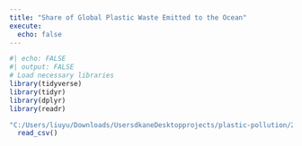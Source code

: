 ```yaml
---
title: "Share of Global Plastic Waste Emitted to the Ocean"
execute: 
  echo: false
---
```


```r
#| echo: FALSE
#| output: FALSE
# Load necessary libraries
library(tidyverse)
library(tidyr)
library(dplyr)
library(readr)
```

```r
"C:/Users/liuyu/Downloads/UsersdkaneDesktopprojects/plastic-pollution/2- share-of-global-plastic-waste-emitted-to-the-ocean.csv" |>
  read_csv()
```
